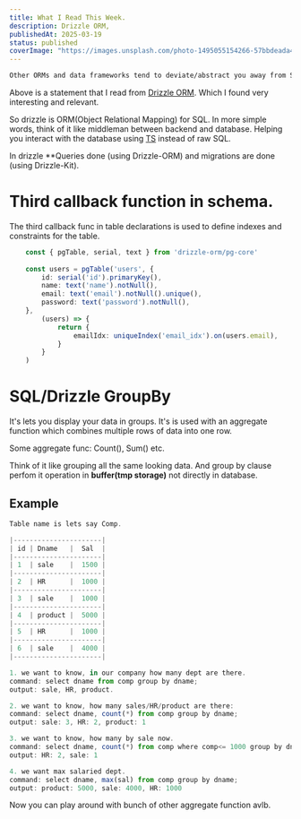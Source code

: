 ```yaml
---
title: What I Read This Week.
description: Drizzle ORM, 
publishedAt: 2025-03-19
status: published
coverImage: "https://images.unsplash.com/photo-1495055154266-57bbdeada43e?q=80&w=2070&auto=format&fit=crop&ixlib=rb-4.0.3&ixid=M3wxMjA3fDB8MHxwaG90by1wYWdlfHx8fGVufDB8fHx8fA%3D%3D"
---
```



```md
Other ORMs and data frameworks tend to deviate/abstract you away from SQL, which leads to a double learning curve: needing to know both SQL and the framework’s API.
```

Above is a statement that I read from [Drizzle ORM](https://drizzlekit.org/). Which I found very interesting and relevant.

So drizzle is ORM(Object Relational Mapping) for SQL. In more simple words, think of it like middleman between backend and database.
Helping you interact with the database using [TS](https://www.typescriptlang.org/) instead of raw SQL.

In drizzle **Queries done (using Drizzle-ORM) and migrations are done (using Drizzle-Kit).

# Third callback function in schema.

The third callback func in table declarations is used to define indexes and constraints for the table.

```ts
	const { pgTable, serial, text } from 'drizzle-orm/pg-core'
	
	const users = pgTable('users', {
		id: serial('id').primaryKey(),
		name: text('name').notNull(),
		email: text('email').notNull().unique(),
		password: text('password').notNull(),
	},
		(users) => {
			return {
				emailIdx: uniqueIndex('email_idx').on(users.email),
			}
		}
	)
```

# SQL/Drizzle GroupBy

It's lets you display your data in groups. It's is used with an aggregate function which combines multiple rows of data into one row.

Some aggregate func: Count(), Sum() etc.

Think of it like grouping all the same looking data. And group by clause perfom it operation in **buffer(tmp storage)** not directly in database.

## Example

```ts
Table name is lets say Comp.

|----------------------|
| id | Dname   |  Sal  |
|----------------------|
| 1	 | sale    |  1500 |
|----------------------|
| 2	 | HR      |  1000 |
|----------------------|
| 3	 | sale    |  1000 |
|----------------------|
| 4	 | product |  5000 |
|----------------------|
| 5	 | HR      |  1000 |
|----------------------|
| 6	 | sale    |  4000 |
|----------------------|

1. we want to know, in our company how many dept are there.
command: select dname from comp group by dname;
output: sale, HR, product.

2. we want to know, how many sales/HR/product are there:
command: select dname, count(*) from comp group by dname;
output: sale: 3, HR: 2, product: 1

3. we want to know, how many by sale now.
command: select dname, count(*) from comp where comp<= 1000 group by dname;
output: HR: 2, sale: 1 

4. we want max salaried dept.
command: select dname, max(sal) from comp group by dname;
output: product: 5000, sale: 4000, HR: 1000
```

Now you can play around with bunch of other aggregate function avlb.
